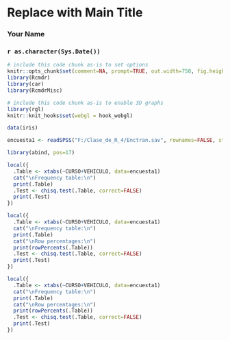 <!-- R Commander Markdown Template -->

Replace with Main Title
=======================

### Your Name

### `r as.character(Sys.Date())`

```{r echo=FALSE}
# include this code chunk as-is to set options
knitr::opts_chunk$set(comment=NA, prompt=TRUE, out.width=750, fig.height=8, fig.width=8)
library(Rcmdr)
library(car)
library(RcmdrMisc)
```


```{r echo=FALSE}
# include this code chunk as-is to enable 3D graphs
library(rgl)
knitr::knit_hooks$set(webgl = hook_webgl)
```


```{r}
data(iris)
```

```{r}
encuesta1 <- readSPSS("F:/Clase_de_R_4/Enctran.sav", rownames=FALSE, stringsAsFactors=TRUE, tolower=FALSE)
```

```{r}
library(abind, pos=17)
```


```{r}
local({
  .Table <- xtabs(~CURSO+VEHICULO, data=encuesta1)
  cat("\nFrequency table:\n")
  print(.Table)
  .Test <- chisq.test(.Table, correct=FALSE)
  print(.Test)
})
```

```{r}
local({
  .Table <- xtabs(~CURSO+VEHICULO, data=encuesta1)
  cat("\nFrequency table:\n")
  print(.Table)
  cat("\nRow percentages:\n")
  print(rowPercents(.Table))
  .Test <- chisq.test(.Table, correct=FALSE)
  print(.Test)
})
```

```{r}
local({
  .Table <- xtabs(~CURSO+VEHICULO, data=encuesta1)
  cat("\nFrequency table:\n")
  print(.Table)
  cat("\nRow percentages:\n")
  print(rowPercents(.Table))
  .Test <- chisq.test(.Table, correct=FALSE)
  print(.Test)
})
```


